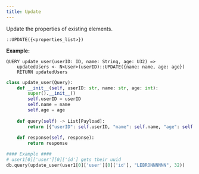 ```yaml
---
title: Update
---
```


Update the properties of existing elements.

```text tab="Helix"
::UPDATE({<properties_list>})
```

**Example:**

```text tab="Helix"
QUERY update_user(userID: ID, name: String, age: U32) =>
    updatedUsers <- N<User>(userID)::UPDATE({name: name, age: age})
    RETURN updatedUsers
```

```py tab="Python"
class update_user(Query):
    def __init__(self, userID: str, name: str, age: int):
        super().__init__()
        self.userID = userID
        self.name = name
        self.age = age
    
    def query(self) -> List[Payload]:
        return [{"userID": self.userID, "name": self.name, "age": self.age}]
    
    def response(self, response):
        return response

#### Example ####
# user1[0]['user'][0]['id'] gets their uuid
db.query(update_user(user1[0]['user'][0]['id'], "LEBRONNNNNN", 32)) 
```
